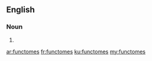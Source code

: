 ==English==

===Noun===
{{head|en}}

# {{plural of|functome}}

[[ar:functomes]]
[[fr:functomes]]
[[ku:functomes]]
[[my:functomes]]
